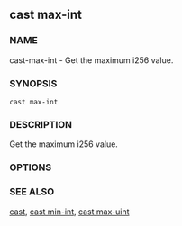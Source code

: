 
## cast max-int

### NAME

cast-max-int - Get the maximum i256 value.

### SYNOPSIS

`cast max-int`

### DESCRIPTION

Get the maximum i256 value.

### OPTIONS

<CommonOptions />

### SEE ALSO

[cast](./cast.md), [cast min-int](./cast-min-int.md), [cast max-uint](./cast-max-uint.md)

